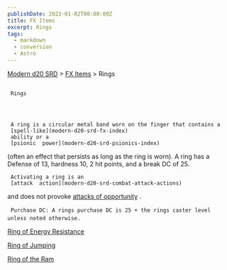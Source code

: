 ```yaml
---
publishDate: 2023-01-02T00:00:00Z
title: FX Items
excerpt: Rings
tags:
  - markdown
  - conversion
  - Astro
---
```


[Modern d20 SRD](/#modernD20) >
[FX Items](modern-d20-srd-fx-items-index) > Rings

##

     Rings




     A ring is a circular metal band worn on the finger that contains a
     [spell-like](modern-d20-srd-fx-index)
     ability or a
     [psionic  power](modern-d20-srd-psionics-index)
(often an effect that persists as long as the ring is worn). A ring has a Defense of 13, hardness 10, 2 hit points, and a break DC of 25.

     Activating a ring is an
     [attack  action](modern-d20-srd-combat-attack-actions)
and does not provoke
[attacks of opportunity](modern-d20-srd-combat-attacks-of-opportunity)
.

     Purchase DC: A rings purchase DC is 25 + the rings caster level unless noted otherwise.

[Ring of Energy Resistance](modern-d20-srd-fx-items-ring-of-energy-resistance)

[Ring of Jumping](modern-d20-srd-fx-items-ring-of-jumping)

[Ring of the Ram](modern-d20-srd-fx-items-ring-of-ram)
